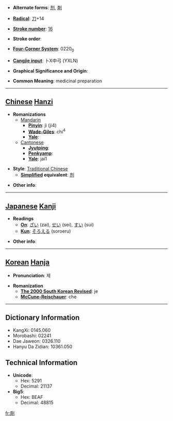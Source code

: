 * '''Alternate forms''': [[剂]], [[剤]]

* '''[[Wiktionary:Chinese radical index| Radical]]''': [[Wiktionary:Chinese radical index 刀|刀]]+14

* '''[[Wiktionary:Chinese total strokes index|Stroke number]]''': [[Wiktionary:Chinese total strokes index 16|16]]

* '''Stroke order''': 

* '''[[Wiktionary:Chinese four corner index|Four-Corner System]]''': 0220<sub>0</sub>

* '''[[Wiktionary:Chinese Cangjie index|Cangjie input]]''': 卜X中弓 (YXLN)

* '''Graphical Significance and Origin''': 

* '''Common Meaning''': medicinal preparation

----

== [[Chinese]] [[Hanzi]] ==

* '''Romanizations'''
** [[Mandarin]]
*** '''[[Pinyin]]''': jì (ji4)
*** '''[[Wade-Giles]]''': chi<sup>4</sup>
*** '''[[Yale]]''': 
**[[Cantonese]]
***'''[[Jyutping]]''':
***'''[[Penkyamp]]''': 
***'''[[Yale]]''': jai1

* '''Style''': [[Traditional Chinese]] 
** '''[[Simplified Chinese|Simplified]] equivalent''': [[剂]]

* '''Other info''': 

----

== [[Japanese]] [[Kanji]] ==

* '''Readings'''
** '''[[On]]''': [[ざい]] (zai), [[せい]] (sei), [[すい]] (sui)
** '''[[Kun]]''': [[そろえる]] (soroeru)

* '''Other info''':  

----

== [[Korean]] [[Hanja]] ==

* '''Pronunciation''': 제

* '''Romanization'''
** '''[[The 2000 South Korean Revised Romanization|The 2000 South Korean Revised]]''': je
** '''[[McCune-Reischauer]]''': che

----

== Dictionary Information ==

* KangXi: 0145.060
* Morobashi: 02241
* Dae Jaweon: 0326.110
* Hanyu Da Zidian: 10361.050

== Technical Information ==

* '''Unicode''':
** Hex: 5291
** Decimal: 21137
* '''Big5''':
** Hex: BEAF
** Decimal: 48815

[[fr:劑]]